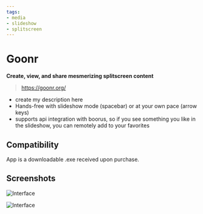 ```yaml
---
tags:
- media
- slideshow
- splitscreen
---
```


# Goonr
**Create, view, and share mesmerizing splitscreen content**

> https://goonr.org/

  - create my description here
  - Hands-free with slideshow mode (spacebar) or at your own pace (arrow keys)
  - supports api integration with boorus, so if you see something you like in the slideshow, you can remotely add to your favorites

## Compatibility

<Compatibility windows />

App is a downloadable .exe received upon purchase.

## Screenshots

![Interface](img/BooruSlideshow1.png)

![Interface](img/BooruSlideshow2.png)
